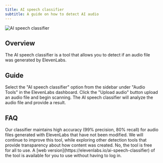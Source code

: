 ```yaml
---
title: AI speech classifier
subtitle: A guide on how to detect AI audio
---
```


<img
  src="/assets/images/product-guides/ai-speech-classifier/ai-speech-classifier.png"
  alt="AI speech classifier"
  className="w-full rounded-lg"
/>

## Overview

The AI speech classifier is a tool that allows you to detect if an audio file was generated by ElevenLabs.

## Guide

<Steps>
  <Step title="Navigate to the AI speech classifier page">
    Select the "AI speech classifier" option from the sidebar under "Audio Tools" in the ElevenLabs dashboard.
  </Step>
  <Step title="Upload an audio file">
    Click the "Upload audio" button upload an audio file and begin scanning.
  </Step>
  <Step title="Analyze the audio file">
    The AI speech classifier will analyze the audio file and provide a result.
  </Step>
</Steps>

## FAQ

<AccordionGroup>
  <Accordion title="How accurate is the AI speech classifier?">
    Our classifier maintains high accuracy (99% precision, 80% recall) for audio files generated with ElevenLabs that have not been modified. We will continue to improve this tool, while exploring other detection tools that provide transparency about how content was created. 
  </Accordion>
  <Accordion title="Does using the tool cost me anything?">
    No, the tool is free for all to use.
  </Accordion>
  <Accordion title="Do I have to be logged in to use the tool?">
    A [web version](https://elevenlabs.io/ai-speech-classifier) of the tool is available for you to use without having to log in.
  </Accordion>
</AccordionGroup>
